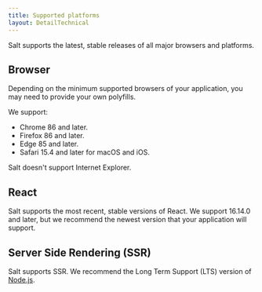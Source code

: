 ```yaml
---
title: Supported platforms
layout: DetailTechnical
---
```


Salt supports the latest, stable releases of all major browsers and platforms.

## Browser

Depending on the minimum supported browsers of your application, you may need to provide your own polyfills.

We support:

- Chrome 86 and later.
- Firefox 86 and later.
- Edge 85 and later.
- Safari 15.4 and later for macOS and iOS.

Salt doesn't support Internet Explorer.

## React

Salt supports the most recent, stable versions of React. We support 16.14.0 and later, but we recommend the newest version that your application will support.

## Server Side Rendering (SSR)

Salt supports SSR. We recommend the Long Term Support (LTS) version of [Node.js](https://nodejs.org/en).
